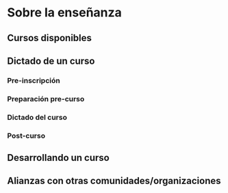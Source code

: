 # Sobre la enseñanza

## Cursos disponibles
## Dictado de un curso
### Pre-inscripción
### Preparación pre-curso
### Dictado del curso
### Post-curso
## Desarrollando un curso
## Alianzas con otras comunidades/organizaciones
